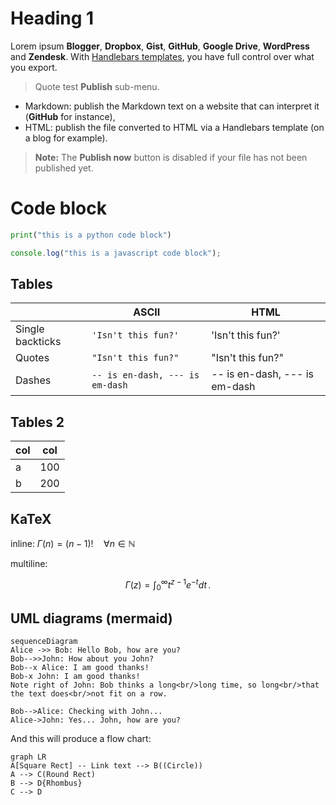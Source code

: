 # Heading 1

Lorem ipsum **Blogger**, **Dropbox**, **Gist**, **GitHub**, **Google Drive**, **WordPress** and **Zendesk**. With [Handlebars templates](http://handlebarsjs.com/), you have full control over what you export.

> Quote test **Publish** sub-menu.

- Markdown: publish the Markdown text on a website that can interpret it (**GitHub** for instance),
- HTML: publish the file converted to HTML via a Handlebars template (on a blog for example).

> **Note:** The **Publish now** button is disabled if your file has not been published yet.

# Code block

```python
print("this is a python code block")
```

```js
console.log("this is a javascript code block");
```

## Tables

|                |ASCII                          |HTML                         |
|----------------|-------------------------------|-----------------------------|
|Single backticks|`'Isn't this fun?'`            |'Isn't this fun?'            |
|Quotes          |`"Isn't this fun?"`            |"Isn't this fun?"            |
|Dashes          |`-- is en-dash, --- is em-dash`|-- is en-dash, --- is em-dash|

## Tables 2

| col | col |
|---|---|
| a | 100 |
| b | 200 |


## KaTeX

inline: $\Gamma(n) = (n-1)!\quad\forall n\in\mathbb N$


multiline:

$$
\Gamma(z) = \int_0^\infty t^{z-1}e^{-t}dt\,.
$$

## UML diagrams (mermaid)

```mermaid
sequenceDiagram
Alice ->> Bob: Hello Bob, how are you?
Bob-->>John: How about you John?
Bob--x Alice: I am good thanks!
Bob-x John: I am good thanks!
Note right of John: Bob thinks a long<br/>long time, so long<br/>that the text does<br/>not fit on a row.

Bob-->Alice: Checking with John...
Alice->John: Yes... John, how are you?
```

And this will produce a flow chart:

```mermaid
graph LR
A[Square Rect] -- Link text --> B((Circle))
A --> C(Round Rect)
B --> D{Rhombus}
C --> D
```
